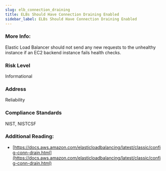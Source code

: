 ```yaml
---
slug: elb_connection_draining
title: ELBs Should Have Connection Draining Enabled
sidebar_label: ELBs Should Have Connection Draining Enabled
---
```


### More Info:

Elastic Load Balancer should not send any new requests to the unhealthy instance if an EC2 backend instance fails health checks.

### Risk Level

Informational

### Address

Reliability

### Compliance Standards

NIST, NISTCSF

### Additional Reading:

- [https://docs.aws.amazon.com/elasticloadbalancing/latest/classic/config-conn-drain.html](https://docs.aws.amazon.com/elasticloadbalancing/latest/classic/config-conn-drain.html) 

